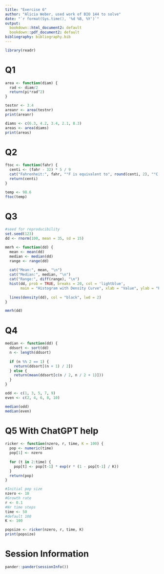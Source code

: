 ```yaml
---
title: "Exercise 6"
author: "Alicia Weber, used work of BIO 144 to solve"
date: "`r format(Sys.time(), '%d %B, %Y')`"
output:
  bookdown::html_document2: default
  bookdown::pdf_document2: default
bibliography: bibliography.bib
---
```


```r
library(readr)
```

# Q1
```r
area <- function(diam) {
  rad <- diam/2
  return(pi*rad^2)
}

testnr <- 3.4
areanr <- area(testnr)
print(areanr)

diams <- c(6.3, 4.2, 3.4, 2.1, 8.3)
areas <- area(diams)
print(areas)

```

# Q2

```r
ftoc <- function(fahr) {
  centi <- (fahr - 32) * 5 / 9
  cat("Fahrenheit:", fahr, "°F is equivalent to", round(centi, 2), "°C centigrade.\n")
  return(centi)
}

temp <- 98.6
ftoc(temp)

```

# Q3

```r
#seed for reproducibility
set.seed(123)
dd <- rnorm(100, mean = 35, sd = 15)

mmrh <- function(dd) {
  mean <- mean(dd)
  median <- median(dd)
  range <- range(dd)
  
  cat("Mean:", mean, "\n")
  cat("Median:", median, "\n")
  cat("Range:", diff(range), "\n")
  hist(dd, prob = TRUE, breaks = 20, col = 'lightblue',
       main = "Histogram with Density Curve", xlab = "Value", ylab = "Proportion")
  
  lines(density(dd), col = "black", lwd = 2)
}

mmrh(dd)

```


# Q4

```r
median <- function(dd) {
  ddsort <- sort(dd)
  n <- length(ddsort)
  
  if (n %% 2 == 1) {
    return(ddsort[(n + 1) / 2])
  } else {
    return(mean(ddsort[c(n / 2, n / 2 + 1)]))
  }
}

odd <- c(1, 3, 5, 7, 9)
even <- c(2, 4, 6, 8, 10)

median(odd)
median(even)


```


# Q5 With ChatGPT help

```r
ricker <- function(nzero, r, time, K = 100) {
  pop <- numeric(time)
  pop[1] <- nzero
  
  for (t in 2:time) {
    pop[t] <- pop[t-1] * exp(r * (1 - pop[t-1] / K))
  }
  return(pop)
}

#Initial pop size
nzero <- 10
#Growth rate
r <- 0.1
#Nr time steps
time <- 50
#default 100
K <- 100

popsize <- ricker(nzero, r, time, K)
print(popsize)

```


# Session Information

```r
pander::pander(sessionInfo())
```


